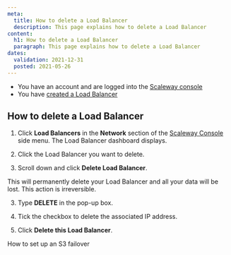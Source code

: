 ```yaml
---
meta:
  title: How to delete a Load Balancer
  description: This page explains how to delete a Load Balancer
content:
  h1: How to delete a Load Balancer
  paragraph: This page explains how to delete a Load Balancer
dates:
  validation: 2021-12-31
  posted: 2021-05-26
---
```


<Message type="requirement">

- You have an account and are logged into the [Scaleway console](https://console.scaleway.com) 
- You have [created a Load Balancer](/network/load-balancer/how-to/create-load-balancer)

</Message>

## How to delete a Load Balancer

1. Click **Load Balancers** in the **Network** section of the [Scaleway Console](https://console.scaleway.com) side menu. The Load Balancer dashboard displays. 

2. Click the Load Balancer you want to delete.

3. Scroll down and click **Delete Load Balancer**. 
   <Lightbox src="assets/scaleway-lb-delete.png" />

  <Message type="important">

  This will permanently delete your Load Balancer and all your data will be lost. This action is irreversible.

  </Message>

3. Type **DELETE** in the pop-up box.

4. Tick the checkbox to delete the associated IP address.

5. Click **Delete this Load Balancer**.
<Lightbox src="assets/scaleway-confirm-deletion.png" />

<Navigation title="See Also">
  <PreviousButton to="/network/load-balancer/how-to/set-up-s3-failover/">How to set up an S3 failover</PreviousButton>
</Navigation>
